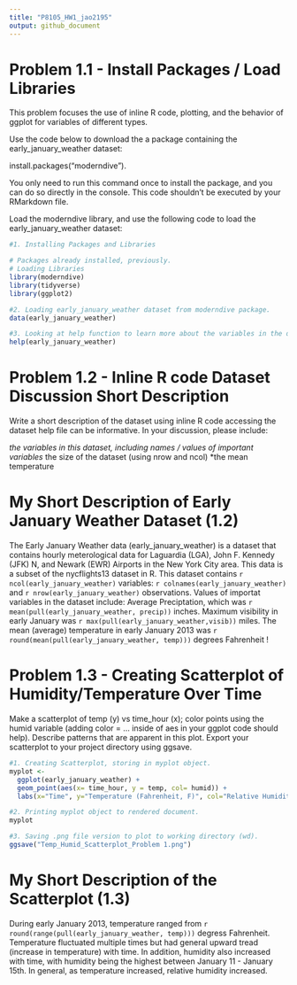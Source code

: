 ```yaml
---
title: "P8105_HW1_jao2195"
output: github_document
---
```


# Problem 1.1 - Install Packages / Load Libraries

This problem focuses the use of inline R code, plotting, and the behavior of ggplot for variables of different types.

Use the code below to download the a package containing the early_january_weather dataset:

install.packages("moderndive").

You only need to run this command once to install the package, and you can do so directly in the console. This code shouldn’t be executed by your RMarkdown file.

Load the moderndive library, and use the following code to load the early_january_weather dataset:

```r
#1. Installing Packages and Libraries 

# Packages already installed, previously. 
# Loading Libraries
library(moderndive)
library(tidyverse)
library(ggplot2)

#2. Loading early_january_weather dataset from moderndive package.
data(early_january_weather)

#3. Looking at help function to learn more about the variables in the dataset. 
help(early_january_weather)

```
# Problem 1.2 - Inline R code Dataset Discussion Short Description

Write a short description of the dataset using inline R code accessing the dataset help file can be informative. In your discussion, please include:

*the variables in this dataset, including names / values of important variables
*the size of the dataset (using nrow and ncol)
*the mean temperature

################################################################################
# My Short Description of Early January Weather Dataset (1.2)

The Early January Weather data (early_january_weather) is a dataset that contains hourly meterological data for Laguardia (LGA), John F. Kennedy (JFK) N, and Newark (EWR) Airports in the New York City area. This data is a subset of the nycflights13 dataset in R.  This dataset contains `r ncol(early_january_weather)` variables: `r colnames(early_january_weather)` and `r nrow(early_january_weather)` observations. Values of importat variables in the dataset include: Average Preciptation, which was `r mean(pull(early_january_weather, precip))` inches. Maximum visibility in early January was `r max(pull(early_january_weather,visib))` miles. The mean (average) temperature in early January 2013 was `r round(mean(pull(early_january_weather, temp)))` degrees Fahrenheit !

################################################################################

# Problem 1.3 - Creating Scatterplot of Humidity/Temperature Over Time 

Make a scatterplot of temp (y) vs time_hour (x); color points using the humid variable (adding color = ... inside of aes in your ggplot code should help). Describe patterns that are apparent in this plot.
Export your scatterplot to your project directory using ggsave.


```r
#1. Creating Scatterplot, storing in myplot object.
myplot <-
  ggplot(early_january_weather) + 
  geom_point(aes(x= time_hour, y = temp, col= humid)) + 
  labs(x="Time", y="Temperature (Fahrenheit, F)", col="Relative Humidity", title="Humidity/Temperature Over Time in Early January 2013 ") 

#2. Printing myplot object to rendered document.
myplot

#3. Saving .png file version to plot to working directory (wd).
ggsave("Temp_Humid_Scatterplot_Problem 1.png") 

```

################################################################################
# My Short Description of the Scatterplot (1.3)

During early January 2013, temperature ranged from `r round(range(pull(early_january_weather, temp)))` degress Fahrenheit. 
Temperature fluctuated multiple times but had general upward tread (increase in temperature) with time. 
In addition, humidity also increased with time, with humidity being the highest between January 11 - January 15th. 
In general, as temperature increased, relative humidity increased.

################################################################################